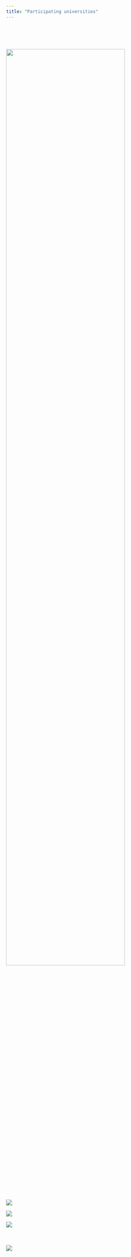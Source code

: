 ```yaml
---
title: "Participating universities"
---
```

<br><br>

::: {layout-ncol=2}
<br>
[![](images/island2.png){.class width=80%}](https://www.lbhi.is/en)

[![](images/slu_logo_cmyk.jpg)](https://www.slu.se)

[![](images/nmbu_square.png)](https://www.nmbu.no/en)

[![](images/Luke_finland.png)](https://www.luke.fi/en)

<br><br>
[![](images/aarhus_uk_var2_blue.png)](https://qgg.au.dk/en/1)

:::